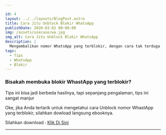 ```yaml
---

id: 4
layout: ../../layouts/BlogPost.astro
title: Cara Jitu Unblock Blokir WhatsApp
publishDate: 2020-03-02 00:00:00
img: /assets/usecase/wa.jpg
img_alt: Cara Jitu Unblock Blokir WhatsApp
description: |
  Mengembalikan nomor WhatsApp yang terblokir, dengan cara tak terduga!
tags:
  - Tips
  - WhatsApp
  - Blokir
---
```


### Bisakah membuka blokir WhastApp yang terblokir?

Tips ini bisa jadi berbeda hasilnya, tapi sepanjang pengalaman, tips ini sangat manjur

Oke, jika Anda tertarik untuk mengetahui cara Unblock nomor WhastApp yang terblokir, silahkan dowload langsung ebooknya.

Silahkan download : [Klik Di Sini](https://drive.google.com/uc?export=download&id=1nrqSkJvApWZea_9zIHOf9dhSkCVVQadx "Download Ebook Cara Unblock Nomor WhatsApp")

---
